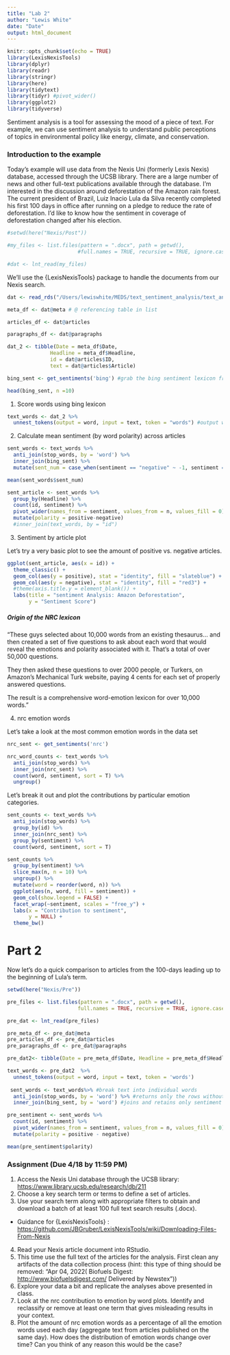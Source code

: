 ```yaml
---
title: "Lab 2"
author: "Lewis White"
date: "Date"
output: html_document
---
```


```r
knitr::opts_chunk$set(echo = TRUE)
library(LexisNexisTools)
library(dplyr)
library(readr)
library(stringr)
library(here)
library(tidytext)
library(tidyr) #pivot_wider()
library(ggplot2)
library(tidyverse)
```

Sentiment analysis is a tool for assessing the mood of a piece of text. For example, we can use sentiment analysis to understand public perceptions of topics in environmental policy like energy, climate, and conservation.

### Introduction to the example

Today's example will use data from the Nexis Uni (formerly Lexis Nexis) database, accessed through the UCSB library. There are a large number of news and other full-text publications available through the database. I'm interested in the discussion around deforestation of the Amazon rain forest. The current president of Brazil, Luiz Inacio Lula da Silva recently completed his first 100 days in office after running on a pledge to reduce the rate of deforestation. I'd like to know how the sentiment in coverage of deforestation changed after his election.

```r
#setwd(here("Nexis/Post"))

#my_files <- list.files(pattern = ".docx", path = getwd(),
                       #full.names = TRUE, recursive = TRUE, ignore.case = TRUE)

#dat <- lnt_read(my_files)
```

We'll use the {LexisNexisTools} package to handle the documents from our Nexis search.

```r
dat <- read_rds("/Users/lewiswhite/MEDS/text_sentiment_analysis/text_analysis/lexisdat.RDS")

meta_df <- dat@meta # @ referencing table in list 

articles_df <- dat@articles

paragraphs_df <- dat@paragraphs

dat_2 <- tibble(Date = meta_df$Date,
              Headline = meta_df$Headline,
              id = dat@articles$ID,
              text = dat@articles$Article)
```

```r
bing_sent <- get_sentiments('bing') #grab the bing sentiment lexicon from tidytext

head(bing_sent, n =10)
```

1.  Score words using bing lexicon

```r
text_words <- dat_2 %>%
  unnest_tokens(output = word, input = text, token = "words") #output word, take text column from data
```

2.  Calculate mean sentiment (by word polarity) across articles

```r
sent_words <- text_words %>%
  anti_join(stop_words, by = 'word') %>%
  inner_join(bing_sent) %>%
  mutate(sent_num = case_when(sentiment == "negative" ~ -1, sentiment == "positive" ~ 1))

mean(sent_words$sent_num)

sent_article <- sent_words %>%
  group_by(Headline) %>%
  count(id, sentiment) %>%
  pivot_wider(names_from = sentiment, values_from = n, values_fill = 0) %>%
  mutate(polarity = positive-negative)
  #inner_join(text_words, by = "id")


```


3.  Sentiment by article plot

Let's try a very basic plot to see the amount of positive vs. negative articles.

```r
ggplot(sent_article, aes(x = id)) +
  theme_classic() +
  geom_col(aes(y = positive), stat = "identity", fill = "slateblue") +
  geom_col(aes(y = negative), stat = "identity", fill = "red3") +
  #theme(axis.title.y = element_blank()) +
  labs(title = "sentiment Analysis: Amazon Deforestation",
       y = "Sentiment Score")
```

##### Origin of the NRC lexicon

"These guys selected about 10,000 words from an existing thesaurus... and then created a set of five questions to ask about each word that would reveal the emotions and polarity associated with it. That's a total of over 50,000 questions.

They then asked these questions to over 2000 people, or Turkers, on Amazon's Mechanical Turk website, paying 4 cents for each set of properly answered questions.

The result is a comprehensive word-emotion lexicon for over 10,000 words."

4.  nrc emotion words

Let's take a look at the most common emotion words in the data set

```r
nrc_sent <- get_sentiments('nrc')

nrc_word_counts <- text_words %>%
  anti_join(stop_words) %>%
  inner_join(nrc_sent) %>%
  count(word, sentiment, sort = T) %>%
  ungroup()
```

Let's break it out and plot the contributions by particular emotion categories.

```r
sent_counts <- text_words %>%
  anti_join(stop_words) %>%
  group_by(id) %>%
  inner_join(nrc_sent) %>%
  group_by(sentiment) %>%
  count(word, sentiment, sort = T)

sent_counts %>%
  group_by(sentiment) %>%
  slice_max(n, n = 10) %>%
  ungroup() %>%
  mutate(word = reorder(word, n)) %>%
  ggplot(aes(n, word, fill = sentiment)) +
  geom_col(show.legend = FALSE) +
  facet_wrap(~sentiment, scales = "free_y") +
  labs(x = "Contribution to sentiment",
       y = NULL) +
  theme_bw()
```




# Part 2



Now let's do a quick comparison to articles from the 100-days leading up to the beginning of Lula's term.

```r
setwd(here("Nexis/Pre"))

pre_files <- list.files(pattern = ".docx", path = getwd(),
                       full.names = TRUE, recursive = TRUE, ignore.case = TRUE)

pre_dat <- lnt_read(pre_files)

pre_meta_df <- pre_dat@meta
pre_articles_df <- pre_dat@articles
pre_paragraphs_df <- pre_dat@paragraphs

pre_dat2<- tibble(Date = pre_meta_df$Date, Headline = pre_meta_df$Headline, id = pre_dat@articles$ID, text = pre_dat@articles$Article)
```

```r
text_words <- pre_dat2  %>%
  unnest_tokens(output = word, input = text, token = 'words')
 
 sent_words <- text_words%>% #break text into individual words
  anti_join(stop_words, by = 'word') %>% #returns only the rows without stop words
  inner_join(bing_sent, by = 'word') #joins and retains only sentiment words
```

```r
pre_sentiment <- sent_words %>%
  count(id, sentiment) %>%
  pivot_wider(names_from = sentiment, values_from = n, values_fill = 0) %>% 
  mutate(polarity = positive - negative)

mean(pre_sentiment$polarity)
```

### Assignment (Due 4/18 by 11:59 PM)

1.  Access the Nexis Uni database through the UCSB library: <https://www.library.ucsb.edu/research/db/211>
2.  Choose a key search term or terms to define a set of articles.
3.  Use your search term along with appropriate filters to obtain and download a batch of at least 100 full text search results (.docx).

-   Guidance for {LexisNexisTools} : <https://github.com/JBGruber/LexisNexisTools/wiki/Downloading-Files-From-Nexis>

4.  Read your Nexis article document into RStudio.
5.  This time use the full text of the articles for the analysis. First clean any artifacts of the data collection process (hint: this type of thing should be removed: "Apr 04, 2022( Biofuels Digest: <http://www.biofuelsdigest.com/> Delivered by Newstex"))
6.  Explore your data a bit and replicate the analyses above presented in class.
7.  Look at the nrc contribution to emotion by word plots. Identify and reclassify or remove at least one term that gives misleading results in your context.
8.  Plot the amount of nrc emotion words as a percentage of all the emotion words used each day (aggregate text from articles published on the same day). How does the distribution of emotion words change over time? Can you think of any reason this would be the case?
